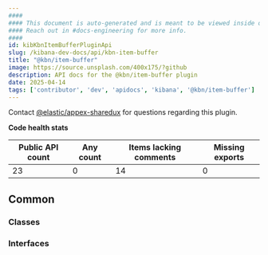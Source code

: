 ```yaml
---
####
#### This document is auto-generated and is meant to be viewed inside our experimental, new docs system.
#### Reach out in #docs-engineering for more info.
####
id: kibKbnItemBufferPluginApi
slug: /kibana-dev-docs/api/kbn-item-buffer
title: "@kbn/item-buffer"
image: https://source.unsplash.com/400x175/?github
description: API docs for the @kbn/item-buffer plugin
date: 2025-04-14
tags: ['contributor', 'dev', 'apidocs', 'kibana', '@kbn/item-buffer']
---
```




Contact [@elastic/appex-sharedux](https://github.com/orgs/elastic/teams/appex-sharedux) for questions regarding this plugin.

**Code health stats**

| Public API count  | Any count | Items lacking comments | Missing exports |
|-------------------|-----------|------------------------|-----------------|
| 23 | 0 | 14 | 0 |

## Common

### Classes
<DocDefinitionList data={kbnItemBufferObj.common.classes}/>

### Interfaces
<DocDefinitionList data={kbnItemBufferObj.common.interfaces}/>


